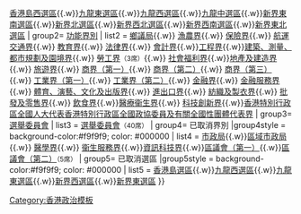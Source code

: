 {{Navbox
| title = [[香港立法會|香港特別行政區立法會]]選區及界別
| name  = 香港立法會選區及界別
| image = [[File:Legco.svg|100px]]
| state = 
| style = 
| navbar= 
| group1= [[地區直選 (香港)|地區直選]]
| list1 = [[香港島東選區]]{{.w}}[[香港島西選區]]{{.w}}[[九龍東選區]]{{.w}}[[九龍西選區]]{{.w}}[[九龍中選區]]{{.w}}[[新界東南選區]]{{.w}}[[新界北選區]]{{.w}}[[新界西北選區]]{{.w}}[[新界西南選區]]{{.w}}[[新界東北選區]]
| group2= [[功能界別]]
| list2 = [[鄉議局功能界別|鄉議局]]{{.w}} [[漁農界功能界別|漁農界]]{{.w}} [[保險界功能界別|保險界]]{{.w}} [[航運交通界功能界別|航運交通界]]{{.w}} [[教育界功能界別|教育界]]{{.w}} [[法律界功能界別|法律界]]{{.w}} [[會計界功能界別|會計界]]{{.w}}[[工程界功能界別|工程界]]{{.w}}[[建築、測量、都市規劃及園境界功能界別|建築、測量、都市規劃及園境界]]{{.w}} [[勞工界功能界別|勞工界]]<small>（3席）</small>{{.w}} [[社會福利界功能界別|社會福利界]]{{.w}}[[地產及建造界功能界別|地產及建造界]]{{.w}} [[旅遊界功能界別|旅遊界]]{{.w}} [[商界（第一）功能界別|商界（第一）]]{{.w}} [[商界（第二）功能界別|商界（第二）]]{{.w}} [[商界（第三）功能界別|商界（第三）]]{{.w}} [[工業界（第一）功能界別|工業界（第一）]]{{.w}} [[工業界（第二）功能界別|工業界（第二）]]{{.w}} [[金融界功能界別|金融界]]{{.w}} [[金融服務界功能界別|金融服務界]]{{.w}} [[體育、演藝、文化及出版界功能界別|體育、演藝、文化及出版界]]{{.w}} [[進出口界功能界別|進出口界]]{{.w}} [[紡織及製衣界功能界別|紡織及製衣界]]{{.w}} [[批發及零售界功能界別|批發及零售界]]{{.w}} [[飲食界功能界別|飲食界]]{{.w}}[[醫療衞生界功能界別|醫療衞生界]]{{.w}} [[科技創新界功能界別|科技創新界]]{{.w}}[[香港特別行政區全國人大代表香港特別行政區全國政協委員及有關全國性團體代表界]]
| group3= [[選舉委員會界別|選舉委員會]]
| list3 = [[選舉委員會界別|選舉委員會]]<small>（40席）</small>
| group4= 已取消界別
|group4style = background-color:#f9f9f9; color: #000000
| list4 = [[市政局功能界別|市政局]]{{.w}}[[區域市政局功能界別|區域市政局]] {{.w}} [[醫學界功能界別|醫學界]]{{.w}} [[衞生服務界功能界別|衞生服務界]]{{.w}}[[資訊科技界功能界別|資訊科技界]]{{.w}}[[區議會（第一）功能界別|區議會（第一）]]{{.w}}[[區議會（第二）功能界別|區議會（第二）]]<small>（5席）</small> 
| group5= 已取消選區
|group5style = background-color:#f9f9f9; color: #000000
| list5 = [[香港島選區]]{{.w}}[[九龍西選區 (1998年至2020年)|九龍西選區]]{{.w}}[[九龍東選區 (1998年至2020年)|九龍東選區]]{{.w}}[[新界西選區]]{{.w}}[[新界東選區]]
}}<noinclude>
[[Category:香港政治模板]]